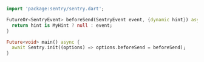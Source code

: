 ```dart
import 'package:sentry/sentry.dart';

FutureOr<SentryEvent> beforeSend(SentryEvent event, {dynamic hint}) async {
  return hint is MyHint ? null : event;
}

Future<void> main() async {
  await Sentry.init((options) => options.beforeSend = beforeSend);
}
```
